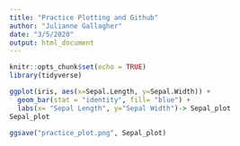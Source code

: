 ```yaml
---
title: "Practice Plotting and Github"
author: "Julianne Gallagher"
date: "3/5/2020"
output: html_document
---
```


```r
knitr::opts_chunk$set(echo = TRUE)
library(tidyverse)

```


```r
ggplot(iris, aes(x=Sepal.Length, y=Sepal.Width)) +
  geom_bar(stat = "identity", fill= "blue") + 
  labs(x= "Sepal Length", y="Sepal Width")-> Sepal_plot
Sepal_plot

ggsave("practice_plot.png", Sepal_plot)
```


